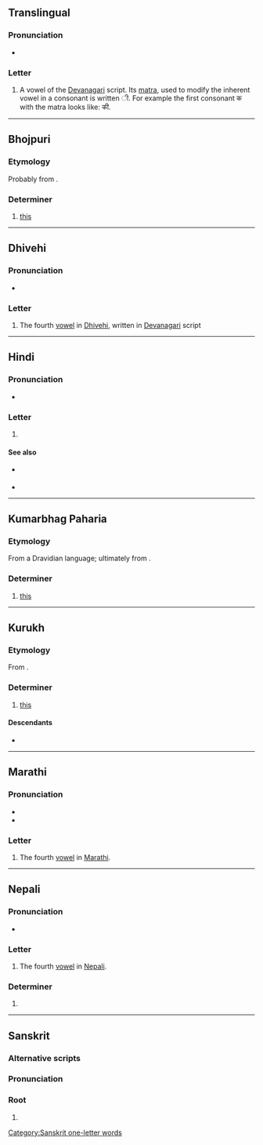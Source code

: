 {{also|-ई}}
{{character info}}
==Translingual==

===Pronunciation===
* {{IPA|mul|/iː/}}

===Letter===
{{mul-Deva|ī}}

# A vowel of the [[Devanagari]] script. Its [[matra]], used to modify the inherent vowel in a consonant is written &#x0940;. For example the first consonant क with the matra looks like: की.

----

==Bhojpuri==

===Etymology===
Probably from {{bor|bho|kru|ई|t=this}}.

===Determiner===
{{head|bho|determiner}}

# [[this]]
#: {{ux|bho|'''ई''' पानी|'''this''' water}}

----

==Dhivehi==

===Pronunciation===
* {{IPA|dv|[iː]}}

===Letter===
{{head|dv|letter|tr=ī}}

# The fourth [[vowel]] in [[Dhivehi]], written in [[Devanagari]] script

----

==Hindi==

===Pronunciation===
* {{IPA|hi|/iː/|/i/|[iː]}}

===Letter===
{{head|hi|letter}}

# {{n-g|the fourth [[vowel]] in [[Hindi]]}}

====See also====
* {{sense|matra}} {{l|hi|ी}}
* {{list:Devanagari script letters/hi}}

----

==Kumarbhag Paharia==

===Etymology===
From a Dravidian language; ultimately from {{der|kmj|dra-pro|*iH|t=this}}.

===Determiner===
{{head|kmj|determiner|tr=ī}}

# [[this]]

----

==Kurukh==

===Etymology===
From {{inh|kru|dra-pro|*iH|t=this}}.

===Determiner===
{{head|kru|determiner|tr=ī}}

# [[this]]

====Descendants====
* {{desc|bho|ई|bor=1}}

----

==Marathi==

===Pronunciation===
* {{IPA|mr|/iː/}}
* {{audio|mr|LL-Q1571 (mar)-नंदिनी रानडे-ई.wav|Audio}}

===Letter===
{{head|mr|letter}}

# The fourth [[vowel]] in [[Marathi]].

----

==Nepali==

===Pronunciation===
* {{ne-IPA}}

===Letter===
{{head|ne|letter}}

# The fourth [[vowel]] in [[Nepali]].

===Determiner===
{{ne-det}}

# {{alt form|ne|यी}}

----

==Sanskrit==

===Alternative scripts===
{{sa-alt}}

===Pronunciation===
{{sa-IPA}}

===Root===
{{head|sa|root}}

# {{alternative form of|sa|इ}}

[[Category:Sanskrit one-letter words]]